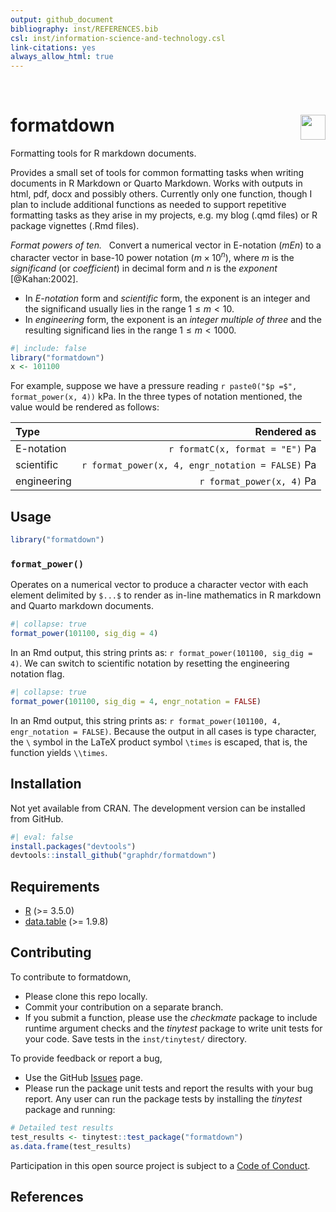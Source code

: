 ```yaml
---
output: github_document
bibliography: inst/REFERENCES.bib
csl: inst/information-science-and-technology.csl
link-citations: yes
always_allow_html: true
---
```


<!-- Edit README.Rmd (not README.md) -->

<br>



# formatdown  <img src="reference/figures/logo.png" align="right" height="40px" style="float:right; height:40px;">

Formatting tools for R markdown documents. 

Provides a small set of tools for common formatting tasks when writing documents in R Markdown or Quarto Markdown. Works with outputs in html, pdf, docx and possibly others. Currently only one function, though I plan to include additional functions as needed to support repetitive formatting tasks as they arise in my projects, e.g. my blog (.qmd files) or R package vignettes (.Rmd files). 

*Format powers of ten.* &nbsp; Convert a numerical vector in E-notation (*mEn*) to a character vector in base-10 power notation $(m \times 10^n)$, where $m$ is the *significand* (or *coefficient*) in decimal form and $n$ is the *exponent* [@Kahan:2002]. 

- In *E-notation* form and  *scientific* form, the exponent is an integer and the significand usually lies in the range $1 \leq m < 10$. 
- In *engineering* form, the exponent is an *integer multiple of three* and  the resulting significand lies in the range $1 \leq m < 1000$.


```r
#| include: false
library("formatdown")
x <- 101100
```

For example, suppose we have a pressure reading `r paste0("$p =$", format_power(x, 4))` kPa. In the three types of notation mentioned, the value would be rendered as follows: 

| Type        | Rendered as                                     | 
|:------------|------------------------------------------------:|
| E-notation  | `r formatC(x, format = "E")` Pa                 |
| scientific  | `r format_power(x, 4, engr_notation = FALSE)` Pa|
| engineering | `r format_power(x, 4)` Pa                       |







## Usage

```r
library("formatdown")
```


### `format_power()`

Operates on a numerical vector to produce a character vector with each element delimited by `$...$` to render as in-line mathematics in R markdown and Quarto markdown documents. 

```r
#| collapse: true
format_power(101100, sig_dig = 4)
```

In an Rmd output, this string prints as: `r format_power(101100, sig_dig = 4)`. We can switch to scientific notation by resetting the engineering notation flag.

```r
#| collapse: true
format_power(101100, sig_dig = 4, engr_notation = FALSE)
```

In an Rmd output, this string prints as: `r format_power(101100, 4, engr_notation = FALSE)`. Because the output in all cases is type character, the `\` symbol in the LaTeX product symbol `\times` is escaped, that is, the function yields `\\times`. 







## Installation

Not yet available from CRAN.  The development version can be installed from GitHub.   

```r
#| eval: false
install.packages("devtools")
devtools::install_github("graphdr/formatdown")
```







## Requirements

- <a href="https://www.r-project.org/" target="_blank">R</a> (\>= 3.5.0)
- <a href="https://rdatatable.gitlab.io/data.table/"
  target="_blank">data.table</a> (\>= 1.9.8)  







## Contributing

To contribute to formatdown,

- Please clone this repo locally.  
- Commit your contribution on a separate branch.
- If you submit a function, please use the *checkmate* package to
  include runtime argument checks and the *tinytest* package to write
  unit tests for your code. Save tests in the `inst/tinytest/`
  directory.

To provide feedback or report a bug,

- Use the GitHub <a href="https://github.com/graphdr/formatdown/issues">
    Issues</a> page.
- Please run the package unit tests and report the results with your bug
  report. Any user can run the package tests by installing the
  *tinytest* package and running:

``` r
# Detailed test results
test_results <- tinytest::test_package("formatdown")
as.data.frame(test_results)
```

Participation in this open source project is subject to a [Code of
Conduct](CONDUCT.html).





## References
